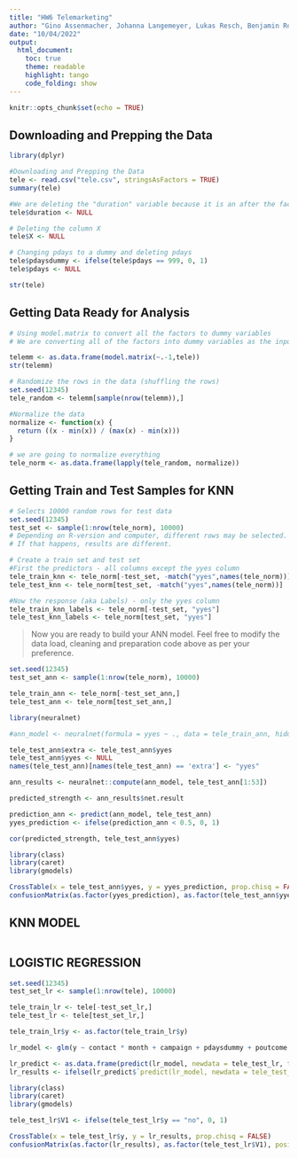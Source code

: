 ```yaml
---
title: "HW6 Telemarketing"
author: "Gino Assenmacher, Johanna Langemeyer, Lukas Resch, Benjamin Roemer, Nathan Koenig"
date: "10/04/2022"
output:
  html_document:
    toc: true
    theme: readable
    highlight: tango
    code_folding: show
---
```


```r
knitr::opts_chunk$set(echo = TRUE)
```

## Downloading and Prepping the Data

```r

library(dplyr)

#Downloading and Prepping the Data
tele <- read.csv("tele.csv", stringsAsFactors = TRUE)
summary(tele)

#We are deleting the "duration" variable because it is an after the fact measurement. We only should be using variables that we know before the call
tele$duration <- NULL

# Deleting the column X
tele$X <- NULL

# Changing pdays to a dummy and deleting pdays
tele$pdaysdummy <- ifelse(tele$pdays == 999, 0, 1)
tele$pdays <- NULL

str(tele)
```

## Getting Data Ready for Analysis

```r
# Using model.matrix to convert all the factors to dummy variables
# We are converting all of the factors into dummy variables as the input into knn has to be numeric

telemm <- as.data.frame(model.matrix(~.-1,tele))
str(telemm)

# Randomize the rows in the data (shuffling the rows)
set.seed(12345)
tele_random <- telemm[sample(nrow(telemm)),]

#Normalize the data
normalize <- function(x) {
  return ((x - min(x)) / (max(x) - min(x)))
}

# we are going to normalize everything 
tele_norm <- as.data.frame(lapply(tele_random, normalize))
```


## Getting Train and Test Samples for KNN

```r
# Selects 10000 random rows for test data
set.seed(12345)
test_set <- sample(1:nrow(tele_norm), 10000) 
# Depending on R-version and computer, different rows may be selected. 
# If that happens, results are different. 

# Create a train set and test set
#First the predictors - all columns except the yyes column
tele_train_knn <- tele_norm[-test_set, -match("yyes",names(tele_norm))]
tele_test_knn <- tele_norm[test_set, -match("yyes",names(tele_norm))]

#Now the response (aka Labels) - only the yyes column
tele_train_knn_labels <- tele_norm[-test_set, "yyes"]
tele_test_knn_labels <- tele_norm[test_set, "yyes"]

```

> Now you are ready to build your ANN model. Feel free to modify the data load, cleaning and preparation code above as per your preference.

```r

set.seed(12345)
test_set_ann <- sample(1:nrow(tele_norm), 10000)

tele_train_ann <- tele_norm[-test_set_ann,]
tele_test_ann <- tele_norm[test_set_ann,]

library(neuralnet)

#ann_model <- neuralnet(formula = yyes ~ ., data = tele_train_ann, hidden = c(5,3))

tele_test_ann$extra <- tele_test_ann$yyes
tele_test_ann$yyes <- NULL
names(tele_test_ann)[names(tele_test_ann) == 'extra'] <- "yyes" 

ann_results <- neuralnet::compute(ann_model, tele_test_ann[1:53])

predicted_strength <- ann_results$net.result

prediction_ann <- predict(ann_model, tele_test_ann)
yyes_prediction <- ifelse(prediction_ann < 0.5, 0, 1)

cor(predicted_strength, tele_test_ann$yyes)

```

```r

library(class)
library(caret)
library(gmodels)

CrossTable(x = tele_test_ann$yyes, y = yyes_prediction, prop.chisq = FALSE)
confusionMatrix(as.factor(yyes_prediction), as.factor(tele_test_ann$yyes), positive = "1")

```

## KNN MODEL

```r

```


## LOGISTIC REGRESSION

```r

set.seed(12345)
test_set_lr <- sample(1:nrow(tele), 10000)

tele_train_lr <- tele[-test_set_lr,]
tele_test_lr <- tele[test_set_lr,]

tele_train_lr$y <- as.factor(tele_train_lr$y)

lr_model <- glm(y ~ contact * month + campaign + pdaysdummy + poutcome + emp.var.rate + cons.price.idx + cons.conf.idx, family = "binomial", data = tele_train_lr)

lr_predict <- as.data.frame(predict(lr_model, newdata = tele_test_lr, type = "response"))
lr_results <- ifelse(lr_predict$`predict(lr_model, newdata = tele_test_lr, type = "response")` > 0.25, 1, 0)

library(class)
library(caret)
library(gmodels)

tele_test_lr$V1 <- ifelse(tele_test_lr$y == "no", 0, 1)

CrossTable(x = tele_test_lr$y, y = lr_results, prop.chisq = FALSE)
confusionMatrix(as.factor(lr_results), as.factor(tele_test_lr$V1), positive = "1")

```

